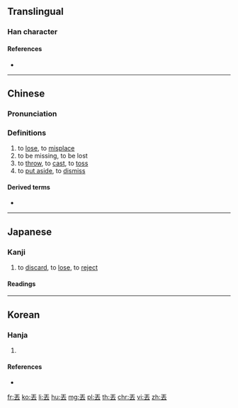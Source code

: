 {{character info/new}}
{{also|丢}}

==Translingual==

===Han character===
{{Han char|rn=1|rad=一|as=05|sn=6|four=10731|canj=MGI,XXMGI|ids=⿱一去}}

====References====
* {{Han ref|kx=0078.060|dkj=00041|dj=0157.020|hdz=10385.050|uh=4E1F|ud=19999|bh=A5E1|bd=42465}}

----

==Chinese==
{{zh-forms|s=丢}}

===Pronunciation===
{{zh-pron
|m=diū
|c=diu1,diu6
|h=pfs=tiû
|mn=tiu
|mn-t=diu1
|w=1tieu
|ma=y
|mc=y
|oc=
|cat=v
}}

===Definitions===
{{zh-hanzi}}

# to [[lose]], to [[misplace]]
# to be missing, to be lost
# to [[throw]], to [[cast]], to [[toss]]
# to [[put aside]], to [[dismiss]]

====Derived terms====
* {{zh-l|丟臉}}

{{zh-cat|Beginning}}

----

==Japanese==

===Kanji===
{{ja-kanji|grade=uc|rs=一05}}

# to [[discard]], to [[lose]], to [[reject]]

====Readings====
{{ja-readings
|on=[[ちゅ]] (chu), [[ちゅう]] (chū)
|kun=[[さる]] (丟, saru), [[なげうつ]] (丟つ, nageutsu)
}}

----

==Korean==

===Hanja===
{{ko-hanja|hangeul=주|mr=chu|eumhun=아주 갈|ehrv=aju gal|ehmr=aju kal|ehy=}}

# {{defn|lang=ko|sort=一05}}

====References====
* {{Hanja ref|nav=14742}}

[[fr:丟]]
[[ko:丟]]
[[li:丟]]
[[hu:丟]]
[[mg:丟]]
[[pl:丟]]
[[th:丟]]
[[chr:丟]]
[[vi:丟]]
[[zh:丟]]